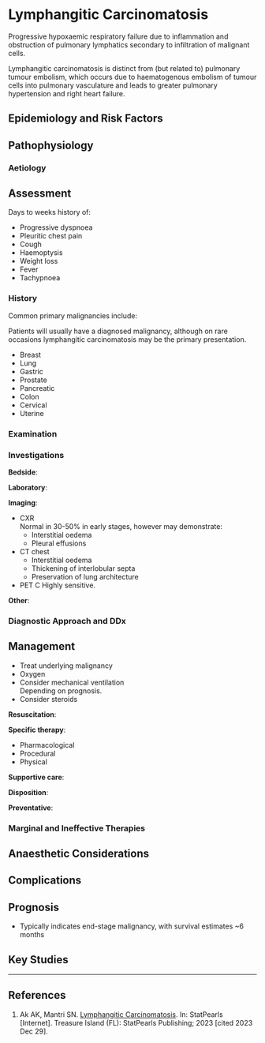 # Lymphangitic Carcinomatosis

Progressive hypoxaemic respiratory failure due to inflammation and obstruction of pulmonary lymphatics secondary to infiltration of malignant cells.

:::column-margin
Lymphangitic carcinomatosis is distinct from (but related to) pulmonary tumour embolism, which occurs due to haematogenous embolism of tumour cells into pulmonary vasculature and leads to greater pulmonary hypertension and right heart failure.
:::

## Epidemiology and Risk Factors

## Pathophysiology

### Aetiology

## Assessment

Days to weeks history of:

* Progressive dyspnoea
* Pleuritic chest pain
* Cough
* Haemoptysis
* Weight loss
* Fever
* Tachypnoea



### History

Common primary malignancies include:

:::column-margin
Patients will usually have a diagnosed malignancy, although on rare occasions lymphangitic carcinomatosis may be the primary presentation.
:::

* Breast
* Lung
* Gastric
* Prostate
* Pancreatic
* Colon
* Cervical
* Uterine


### Examination


### Investigations

**Bedside**:

**Laboratory**:

**Imaging**:

* CXR\
Normal in 30-50% in early stages, however may demonstrate:
	* Interstitial oedema
	* Pleural effusions
* CT chest
	* Interstitial oedema
	* Thickening of interlobular septa
	* Preservation of lung architecture
* PET C
Highly sensitive.

**Other**:

### Diagnostic Approach and DDx


## Management

:::priority
* Treat underlying malignancy
* Oxygen
* Consider mechanical ventilation\
Depending on prognosis.
* Consider steroids
:::

**Resuscitation**:

**Specific therapy**:

* Pharmacological
* Procedural
* Physical

**Supportive care**:

**Disposition**:

**Preventative**:


### Marginal and Ineffective Therapies

## Anaesthetic Considerations

## Complications

## Prognosis

* Typically indicates end-stage malignancy, with survival estimates ~6 months


## Key Studies


---

## References

1. Ak AK, Mantri SN. [Lymphangitic Carcinomatosis](http://www.ncbi.nlm.nih.gov/books/NBK560921/). In: StatPearls [Internet]. Treasure Island (FL): StatPearls Publishing; 2023 [cited 2023 Dec 29].
